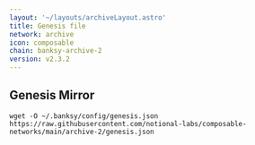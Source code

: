 ```yaml
---
layout: '~/layouts/archiveLayout.astro'
title: Genesis file
network: archive
icon: composable
chain: banksy-archive-2
version: v2.3.2
---
```

## Genesis Mirror

```
wget -O ~/.banksy/config/genesis.json https://raw.githubusercontent.com/notional-labs/composable-networks/main/archive-2/genesis.json
```
